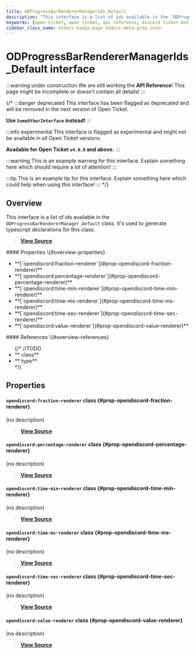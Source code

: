 ```yaml
---
title: ODProgressBarRendererManagerIds_Default
description: "This interface is a list of ids available in the `ODProgressBarRendererManager_Default` class. It's used to generate typescript declarations for this class."
keywords: [open-ticket, open ticket, api reference, discord ticket bot, interface]
sidebar_class_name: otdocs-badge-page otdocs-meta-gray-inter
---
```

<head>
    <link rel="apple-touch-icon" href="/img/logo_vertical.png"/>
</head>

# ODProgressBarRendererManagerIds_Default <M color="gray">interface</M>

:::warning under construction
We are still working the **API Reference**! This page might be incomplete or doesn't contain all details!
:::

{/*
:::danger deprecated
This interface has been flagged as deprecated and will be removed in the next version of Open Ticket.

**Use `SomeOtherInterface` instead!**
:::

:::info experimental
This interface is flagged as experimental and might not be available in all Open Ticket versions.

**Available for Open Ticket `v4.0.0` and above.**
:::

:::warning
This is an example warning for this interface. Explain something here which should require a lot of attention!
:::

:::tip
This is an example tip for this interface. Explain something here which could help when using this interface!
:::
*/}

## Overview
This interface is a list of ids available in the `ODProgressBarRendererManager_Default` class.
It's used to generate typescript declarations for this class.

> [**View Source**](https://otgithub.dj-dj.be/tree/main/src/core/api/defaults/progressbar.ts#L91)

<FlexHorizontal>
<div style={{width:"50%"}}>
    #### Properties \{#overview-properties}
    <ul>
        <li>**[`opendiscord:fraction-renderer`](#prop-opendiscord-fraction-renderer)**</li>
        <li>**[`opendiscord:percentage-renderer`](#prop-opendiscord-percentage-renderer)**</li>
        <li>**[`opendiscord:time-min-renderer`](#prop-opendiscord-time-min-renderer)**</li>
        <li>**[`opendiscord:time-ms-renderer`](#prop-opendiscord-time-ms-renderer)**</li>
        <li>**[`opendiscord:time-sec-renderer`](#prop-opendiscord-time-sec-renderer)**</li>
        <li>**[`opendiscord:value-renderer`](#prop-opendiscord-value-renderer)**</li>
    </ul>
</div>
<div style={{width:"50%"}}>
    #### References \{#overview-references}
    <ul>
        {/*
        //TODO
        <li>**<code><ApiUrl url="class:ODId" label="api.ODId"/></code> <M color="purple">class</M>**</li>
        <li>**<code><ApiUrl url="type:ODExampleType" label="api.ODExampleType"/></code> <M color="brown">type</M>**</li>
        */}
    </ul>
</div>
</FlexHorizontal>

## Properties
<Divider></Divider>
#### `opendiscord:fraction-renderer` <M color="purple">class</M> <ApiBlock><ApiUrl url="class:ODProgressBarRenderer_Default" label="api.ODProgressBarRenderer_Default"/></ApiBlock> \{#prop-opendiscord-fraction-renderer}
(no description)

> [**View Source**](https://otgithub.dj-dj.be/tree/main/src/core/api/defaults/progressbar.ts#L93)

<Divider></Divider>
#### `opendiscord:percentage-renderer` <M color="purple">class</M> <ApiBlock><ApiUrl url="class:ODProgressBarRenderer_Default" label="api.ODProgressBarRenderer_Default"/></ApiBlock> \{#prop-opendiscord-percentage-renderer}
(no description)

> [**View Source**](https://otgithub.dj-dj.be/tree/main/src/core/api/defaults/progressbar.ts#L94)

<Divider></Divider>
#### `opendiscord:time-min-renderer` <M color="purple">class</M> <ApiBlock><ApiUrl url="class:ODProgressBarRenderer_Default" label="api.ODProgressBarRenderer_Default"/></ApiBlock> \{#prop-opendiscord-time-min-renderer}
(no description)

> [**View Source**](https://otgithub.dj-dj.be/tree/main/src/core/api/defaults/progressbar.ts#L97)

<Divider></Divider>
#### `opendiscord:time-ms-renderer` <M color="purple">class</M> <ApiBlock><ApiUrl url="class:ODProgressBarRenderer_Default" label="api.ODProgressBarRenderer_Default"/></ApiBlock> \{#prop-opendiscord-time-ms-renderer}
(no description)

> [**View Source**](https://otgithub.dj-dj.be/tree/main/src/core/api/defaults/progressbar.ts#L95)

<Divider></Divider>
#### `opendiscord:time-sec-renderer` <M color="purple">class</M> <ApiBlock><ApiUrl url="class:ODProgressBarRenderer_Default" label="api.ODProgressBarRenderer_Default"/></ApiBlock> \{#prop-opendiscord-time-sec-renderer}
(no description)

> [**View Source**](https://otgithub.dj-dj.be/tree/main/src/core/api/defaults/progressbar.ts#L96)

<Divider></Divider>
#### `opendiscord:value-renderer` <M color="purple">class</M> <ApiBlock><ApiUrl url="class:ODProgressBarRenderer_Default" label="api.ODProgressBarRenderer_Default"/></ApiBlock> \{#prop-opendiscord-value-renderer}
(no description)

> [**View Source**](https://otgithub.dj-dj.be/tree/main/src/core/api/defaults/progressbar.ts#L92)

<Divider></Divider>
